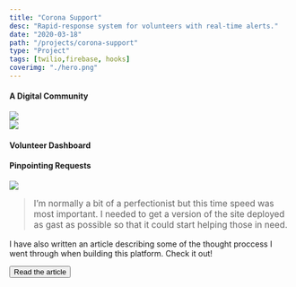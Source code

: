 ```yaml
---
title: "Corona Support"
desc: "Rapid-response system for volunteers with real-time alerts."
date: "2020-03-18"
path: "/projects/corona-support"
type: "Project"
tags: [twilio,firebase, hooks]
coverimg: "./hero.png"
---
```


<div class="grid grid-cols-1 md:grid-cols-2 gap-4 mb-5">
    <div class="col-xs-12 col-sm-6 flex" style="justify-content:center; flex-direction:column">
        <h4>A Digital Community</h4>
        <p></p>
    </div>
    <div class="col-xs-12 col-sm-6">
        <img src="./3.png"/>
    </div>
</div>


<div class="grid grid-cols-1 md:grid-cols-2 gap-4 mb-5">
    <div class="col-xs-12 col-sm-6">
        <img src="./1.png"/>
    </div>
    <div class="col-xs-12 col-sm-6 flex" style="justify-content:center; flex-direction:column">
        <h4>Volunteer Dashboard</h4>
        <p></p>
    </div>
</div>

<div class="grid grid-cols-1 md:grid-cols-2 gap-4 mb-5">
    <div class="col-xs-12 col-sm-6 flex" style="justify-content:center; flex-direction:column">
        <h4>Pinpointing Requests</h4>
        <p></p>
    </div>
    <div class="col-xs-12 col-sm-6">
        <img src="./2.png"/>
    </div>
</div>


<blockquote style="font-weight:normal; font-size:1.1em">
I’m normally a bit of a perfectionist but this time speed was most important. I needed to get a version of the site deployed as gast as possible so that it could start helping those in need. </blockquote>


<div class="flex" style="justify-content:center; flex-direction:column; align-items:center;">
 <p>I have also written an article describing some of the thought proccess I went through when building this platform. Check it out!</p>
<a href="/articles/Using-GatsbyJS-to-Help-My-Mutual-Aid-Network"><button class="bubble-button border-radius">Read the article</button></a>
</div>